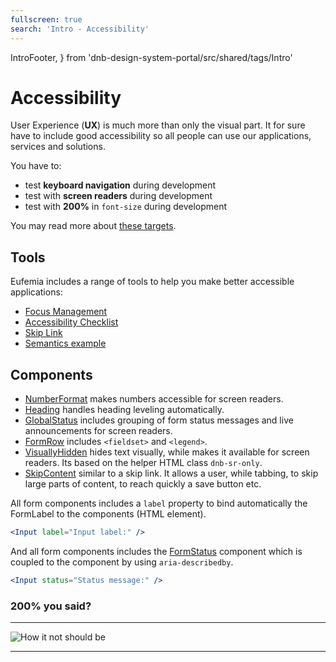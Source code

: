 ```yaml
---
fullscreen: true
search: 'Intro - Accessibility'
---
```


  IntroFooter,
} from 'dnb-design-system-portal/src/shared/tags/Intro'

<Intro>

# Accessibility

User Experience (**UX**) is much more than only the visual part. It for sure have to include good accessibility so all people can use our applications, services and solutions.

You have to:

- test **keyboard navigation** during development
- test with **screen readers** during development
- test with **200%** in `font-size` during development

You may read more about [these targets](!/uilib/usage/accessibility).

## Tools

Eufemia includes a range of tools to help you make better accessible applications:

- [Focus Management](!/uilib/usage/accessibility/focus)
- [Accessibility Checklist](!/uilib/usage/accessibility/checklist#accessibility-checklist)
- [Skip Link](!/uilib/usage/accessibility/focus#skip-link)
- [Semantics example](!/uilib/usage/accessibility/checklist#landmark--and-semantics-example)

## Components

- [NumberFormat](!/uilib/components/number-format) makes numbers accessible for screen readers.
- [Heading](!/uilib/components/heading) handles heading leveling automatically.
- [GlobalStatus](!/uilib/components/global-status) includes grouping of form status messages and live announcements for screen readers.
- [FormRow](!/uilib/components/form-row) includes `<fieldset>` and `<legend>`.
- [VisuallyHidden](!/uilib/components/visually-hidden) hides text visually, while makes it available for screen readers. Its based on the helper HTML class `dnb-sr-only`.
- [SkipContent](!/uilib/components/skip-content) similar to a skip link. It allows a user, while tabbing, to skip large parts of content, to reach quickly a save button etc.

All form components includes a `label` property to bind automatically the FormLabel to the components (HTML element).

```jsx
<Input label="Input label:" />
```

And all form components includes the [FormStatus](!/uilib/components/form-status) component which is coupled to the component by using `aria-describedby`.

```jsx
<Input status="Status message:" />
```

### **200%** you said?

---

![How it not should be](./assets/dnb-screenshot-about-font-size.png)

---

<IntroFooter
  href="/uilib/intro/04-ux-handover"
  text="Next - UX handover"
/>

</Intro>
